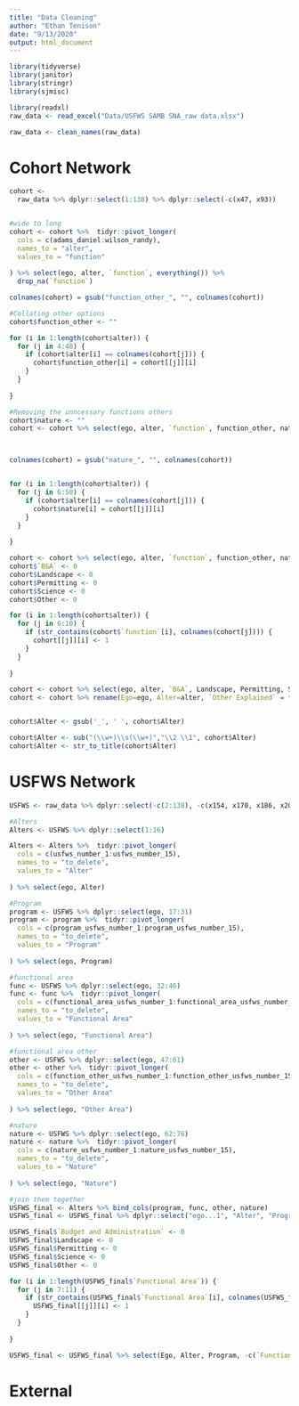 ```yaml
---
title: "Data Cleaning"
author: "Ethan Tenison"
date: "9/13/2020"
output: html_document
---
```


```r
library(tidyverse)
library(janitor)
library(stringr)
library(sjmisc)
```


```r

library(readxl)
raw_data <- read_excel("Data/USFWS SAMB SNA_raw data.xlsx")

raw_data <- clean_names(raw_data)
```

# Cohort Network 

```r

cohort <-
  raw_data %>% dplyr::select(1:138) %>% dplyr::select(-c(x47, x93))


#wide to long
cohort <- cohort %>%  tidyr::pivot_longer(
  cols = c(adams_daniel:wilson_randy),
  names_to = "alter",
  values_to = "function"
  
) %>% select(ego, alter, `function`, everything()) %>%
  drop_na(`function`)

colnames(cohort) = gsub("function_other_", "", colnames(cohort))

#Collating other options 
cohort$function_other <- ""

for (i in 1:length(cohort$alter)) {
  for (j in 4:48) {
    if (cohort$alter[i] == colnames(cohort[j])) {
      cohort$function_other[i] = cohort[[j]][i]
    }
  }
  
}

#Removing the unncessary functions others 
cohort$nature <- ""
cohort <- cohort %>% select(ego, alter, `function`, function_other, nature, everything()) %>% select(-c(adams_daniel:wilson_randy))



colnames(cohort) = gsub("nature_", "", colnames(cohort))


for (i in 1:length(cohort$alter)) {
  for (j in 6:50) {
    if (cohort$alter[i] == colnames(cohort[j])) {
      cohort$nature[i] = cohort[[j]][i]
    }
  }
  
}

cohort <- cohort %>% select(ego, alter, `function`, function_other, nature)
cohort$`B&A` <- 0
cohort$Landscape <- 0
cohort$Permitting <- 0
cohort$Science <- 0
cohort$Other <- 0

for (i in 1:length(cohort$alter)) {
  for (j in 6:10) {
    if (str_contains(cohort$`function`[i], colnames(cohort[j]))) {
      cohort[[j]][i] <- 1
    }
  }
  
}

cohort <- cohort %>% select(ego, alter, `B&A`, Landscape, Permitting, Science, Other, function_other, nature)
cohort <- cohort %>% rename(Ego=ego, Alter=alter, `Other Explained` = function_other, Nature = nature)


cohort$Alter <- gsub('_', ' ', cohort$Alter)

cohort$Alter <- sub("(\\w+)\\s(\\w+)","\\2 \\1", cohort$Alter)
cohort$Alter <- str_to_title(cohort$Alter)

```

# USFWS Network 

```r

USFWS <- raw_data %>% dplyr::select(-c(2:138), -c(x154, x170, x186, x202)) %>% dplyr::select(-c(77:186)) 

#Alters 
Alters <- USFWS %>% dplyr::select(1:16)

Alters <- Alters %>%  tidyr::pivot_longer(
  cols = c(usfws_number_1:usfws_number_15),
  names_to = "to_delete",
  values_to = "Alter"
  
) %>% select(ego, Alter) 

#Program
program <- USFWS %>% dplyr::select(ego, 17:31)
program <- program %>%  tidyr::pivot_longer(
  cols = c(program_usfws_number_1:program_usfws_number_15),
  names_to = "to_delete",
  values_to = "Program"
  
) %>% select(ego, Program) 

#functional area
func <- USFWS %>% dplyr::select(ego, 32:46)
func <- func %>%  tidyr::pivot_longer(
  cols = c(functional_area_usfws_number_1:functional_area_usfws_number_15),
  names_to = "to_delete",
  values_to = "Functional Area"
  
) %>% select(ego, "Functional Area")

#functional area other
other <- USFWS %>% dplyr::select(ego, 47:61)
other <- other %>%  tidyr::pivot_longer(
  cols = c(function_other_usfws_number_1:function_other_usfws_number_15),
  names_to = "to_delete",
  values_to = "Other Area"
  
) %>% select(ego, "Other Area")

#nature
nature <- USFWS %>% dplyr::select(ego, 62:76)
nature <- nature %>%  tidyr::pivot_longer(
  cols = c(nature_usfws_number_1:nature_usfws_number_15),
  names_to = "to_delete",
  values_to = "Nature"
  
) %>% select(ego, "Nature")

#join them together
USFWS_final <- Alters %>% bind_cols(program, func, other, nature)
USFWS_final <- USFWS_final %>% dplyr::select("ego...1", "Alter", "Program", "Functional Area", "Other Area", "Nature") %>% rename(Ego = "ego...1") %>% drop_na(Alter)

USFWS_final$`Budget and Administration` <- 0
USFWS_final$Landscape <- 0
USFWS_final$Permitting <- 0
USFWS_final$Science <- 0
USFWS_final$Other <- 0

for (i in 1:length(USFWS_final$`Functional Area`)) {
  for (j in 7:11) {
    if (str_contains(USFWS_final$`Functional Area`[i], colnames(USFWS_final[j]))) {
      USFWS_final[[j]][i] <- 1
    }
  }
  
}

USFWS_final <- USFWS_final %>% select(Ego, Alter, Program, -c(`Functional Area`), `Budget and Administration`, Landscape, Permitting, Science, Other, `Other Area`, Nature )


```


# External 

```r



```


